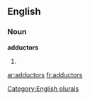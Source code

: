 
==English==

===Noun===
'''adductors'''

# {{plural of|[[adductor]]}}

[[Category:English plurals]]

[[ar:adductors]]
[[fr:adductors]]